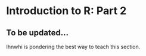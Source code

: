 # Introduction to R: Part 2

## To be updated...

Ihnwhi is pondering the best way to teach this section.

